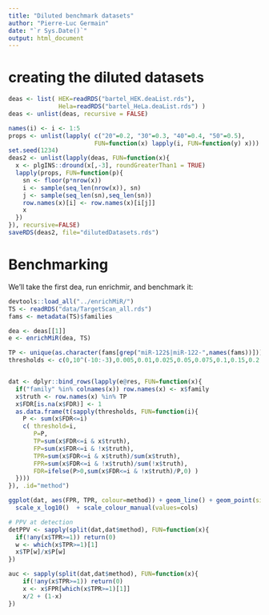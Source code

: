 ```yaml
---
title: "Diluted benchmark datasets"
author: "Pierre-Luc Germain"
date: "`r Sys.Date()`"
output: html_document
---
```


# creating the diluted datasets

```r
deas <- list( HEK=readRDS("bartel_HEK.deaList.rds"),
              Hela=readRDS("bartel_HeLa.deaList.rds") )
deas <- unlist(deas, recursive = FALSE)

names(i) <- i <- 1:5
props <- unlist(lapply( c("20"=0.2, "30"=0.3, "40"=0.4, "50"=0.5), 
                        FUN=function(x) lapply(i, FUN=function(y) x)))
set.seed(1234)
deas2 <- unlist(lapply(deas, FUN=function(x){
  x <- plgINS::dround(x[,-3], roundGreaterThan1 = TRUE)
  lapply(props, FUN=function(p){
    sn <- floor(p*nrow(x))
    i <- sample(seq_len(nrow(x)), sn)
    j <- sample(seq_len(sn),seq_len(sn))
    row.names(x)[i] <- row.names(x)[i[j]]
    x
  })
}), recursive=FALSE)
saveRDS(deas2, file="dilutedDatasets.rds")
```


# Benchmarking

We'll take the first dea, run enrichmir, and benchmark it:

```r
devtools::load_all("../enrichMiR/")
TS <- readRDS("data/TargetScan_all.rds")
fams <- metadata(TS)$families

dea <- deas[[1]]
e <- enrichMiR(dea, TS)

TP <- unique(as.character(fams[grep("miR-122$|miR-122-",names(fams))]))
thresholds <- c(0,10^(-10:-3),0.005,0.01,0.025,0.05,0.075,0.1,0.15,0.2,0.25,0.3,0.5)


dat <- dplyr::bind_rows(lapply(e@res, FUN=function(x){
  if("family" %in% colnames(x)) row.names(x) <- x$family
  x$truth <- row.names(x) %in% TP
  x$FDR[is.na(x$FDR)] <- 1
  as.data.frame(t(sapply(thresholds, FUN=function(i){
    P <- sum(x$FDR<=i)
    c( threshold=i,
       P=P,
       TP=sum(x$FDR<=i & x$truth),
       FP=sum(x$FDR<=i & !x$truth),
       TPR=sum(x$FDR<=i & x$truth)/sum(x$truth),
       FPR=sum(x$FDR<=i & !x$truth)/sum(!x$truth),
       FDR=ifelse(P>0,sum(x$FDR<=i & !x$truth)/P,0) )
  })))
}), .id="method")

ggplot(dat, aes(FPR, TPR, colour=method)) + geom_line() + geom_point(size=3) + 
  scale_x_log10()  + scale_colour_manual(values=cols)

# PPV at detection
detPPV <- sapply(split(dat,dat$method), FUN=function(x){
  if(!any(x$TPR>=1)) return(0)
  w <- which(x$TPR>=1)[1]
  x$TP[w]/x$P[w]
})

auc <- sapply(split(dat,dat$method), FUN=function(x){
    if(!any(x$TPR>=1)) return(0)
    x <- x$FPR[which(x$TPR>=1)[1]]
    x/2 + (1-x)
})
```


